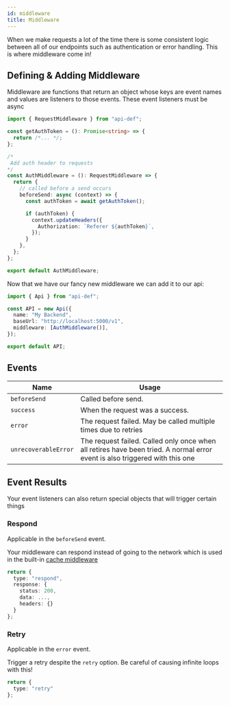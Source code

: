 ```yaml
---
id: middleware
title: Middleware
---
```


When we make requests a lot of the time there is some consistent logic between all of our endpoints such as authentication or error handling. This is where middleware come in!

## Defining & Adding Middleware

Middleware are functions that return an object whose keys are event names and values are listeners to those events. These event listeners must be async

```typescript title="/auth-middleware.ts"
import { RequestMiddleware } from "api-def";

const getAuthToken = (): Promise<string> => {
  return /*... */;
};

/*
 Add auth header to requests
*/
const AuthMiddleware = (): RequestMiddleware => {
  return {
    // called before a send occurs
    beforeSend: async (context) => {
      const authToken = await getAuthToken();

      if (authToken) {
        context.updateHeaders({
          Authorization: `Referer ${authToken}`,
        });
      }
    },
  };
};

export default AuthMiddleware;
```

Now that we have our fancy new middleware we can add it to our api:

```typescript {6} title="/api.ts"
import { Api } from "api-def";

const API = new Api({
  name: "My Backend",
  baseUrl: "http://localhost:5000/v1",
  middleware: [AuthMiddleware()],
});

export default API;
```

## Events

| Name                  | Usage
| ---                   | ---
| `beforeSend`          | Called before send.
| `success`             | When the request was a success.
| `error`               | The request failed. May be called multiple times due to retries
| `unrecoverableError`  | The request failed. Called only once when all retires have been tried. A normal error event is also triggered with this one


## Event Results

Your event listeners can also return special objects that will trigger certain things

### Respond

Applicable in the `beforeSend` event.

Your middleware can respond instead of going to the network which is used in the built-in [cache middleware](./caching)

```typescript
return {
  type: "respond",
  response: {
    status: 200,
    data: ...,
    headers: {}
  }
};
```

### Retry

Applicable in the `error` event.

Trigger a retry despite the `retry` option. Be careful of causing infinite loops with this!

```typescript
return {
  type: "retry"
};
```
